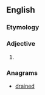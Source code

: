 ==English==

===Etymology===
{{suffix|dandy|ier|alt1=dand(y)}}

===Adjective===
{{infl|en}}

# {{comparative of|dandy}}

===Anagrams===
* [[drained#English|drained]]
